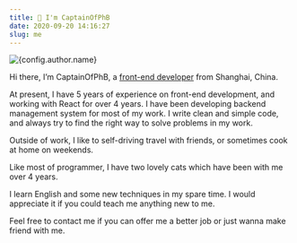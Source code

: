 ```yaml
---
title: 👋 I'm CaptainOfPhB
date: 2020-09-20 14:16:27
slug: me
---
```



<Image 
  src={me} 
  alt={config.author.name}
  class="rounded-full w-full sm:w-1/3 !mb-10 shadow-2xl hover:animate-pulse hover:scale-75 duration-300"
/>

Hi there, I’m CaptainOfPhB, a <u>front-end developer</u> from Shanghai, China.

At present, I have 5 years of experience on front-end development, and working with React for over 4 years. I have been developing backend management system for most of my work. I write clean and simple code, and always try to find the right way to solve problems in my work.

Outside of work, I like to self-driving travel with friends, or sometimes cook at home on weekends.

Like most of programmer, I have two lovely cats which have been with me over 4 years.

I learn English and some new techniques in my spare time. I would appreciate it if you could teach me anything new to me.

Feel free to contact me if you can offer me a better job or just wanna make friend with me.

<Social />
